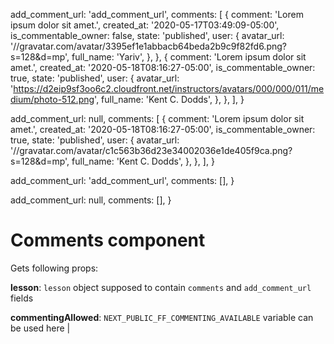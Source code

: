 
  add_comment_url: 'add_comment_url',
  comments: [
    {
      comment: 'Lorem ipsum dolor sit amet.',
      created_at: '2020-05-17T03:49:09-05:00',
      is_commentable_owner: false,
      state: 'published',
      user: {
        avatar_url:
          '//gravatar.com/avatar/3395ef1e1abbacb64beda2b9c9f82fd6.png?s=128&d=mp',
        full_name: 'Yariv',
      },
    },
    {
      comment: 'Lorem ipsum dolor sit amet.',
      created_at: '2020-05-18T08:16:27-05:00',
      is_commentable_owner: true,
      state: 'published',
      user: {
        avatar_url:
          'https://d2eip9sf3oo6c2.cloudfront.net/instructors/avatars/000/000/011/medium/photo-512.png',
        full_name: 'Kent C. Dodds',
      },
    },
  ],
}

  add_comment_url: null,
  comments: [
    {
      comment: 'Lorem ipsum dolor sit amet.',
      created_at: '2020-05-18T08:16:27-05:00',
      is_commentable_owner: true,
      state: 'published',
      user: {
        avatar_url:
          '//gravatar.com/avatar/c1c563b36d23e34002036e1de405f9ca.png?s=128&d=mp',
        full_name: 'Kent C. Dodds',
      },
    },
  ],
}

  add_comment_url: 'add_comment_url',
  comments: [],
}

  add_comment_url: null,
  comments: [],
}

<Meta title="Components/Lessons/Comments/Comments" />

# Comments component

Gets following props:

**lesson**: `lesson` object supposed to contain `comments` and `add_comment_url` fields

**commentingAllowed**: `NEXT_PUBLIC_FF_COMMENTING_AVAILABLE` variable can be used here |

<Canvas>
  <Story name="Comments exist">
    <div className="dark:bg-gray-900 p-5">
      <Comments lesson={lesson} commentingAllowed={true} />
    </div>
  </Story>
  <Story name="Comments exist and user is NOT able to comment">
    <div className="dark:bg-gray-900 p-5">
      <Comments lesson={lessonNotAbletoComment} commentingAllowed={true} />
    </div>
  </Story>
  <Story name="No comments">
    <div className="dark:bg-gray-900 p-5">
      <Comments lesson={lessonNoComments} commentingAllowed={true} />
    </div>
  </Story>
  <Story name="No comments and user is NOT able to comment">
    <div className="dark:bg-gray-900 p-5">
      <Comments
        lesson={lessonNoCommentsNotAbleToComment}
        commentingAllowed={true}
      />
    </div>
  </Story>
</Canvas>
